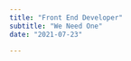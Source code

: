 ```yaml
---
title: "Front End Developer"
subtitle: "We Need One"
date: "2021-07-23"

---
```



<BlogTitle title="Dear future teammate,"/>
<BlogParagraph 
		content="<p>Thank you for considering joining our team.</p>
		<p>We’re looking for someone who can work with us full time, 40 hours per week. Typically 9-5 but we do offer flex hours and work from home options. Especially now since we’re all remote at the moment.</p>
		<p>&nbsp;</p>
		<h2>You spend something like 25% of your entire life at work so one of our goals here is to make this place awesome. Help us do it.</h2>
		<p>&nbsp;</p>
		<p>You will contribute to estimating development projects, refining development methodologies, creating documentation and above all else contribute to developing amazing sites.</p>
		<p>The following is not an all or nothing list. If you meet many but not all points, please still reach out!</p>"
/>

<BlogTitle title="Skills and Experience"/>
<BlogParagraph 
	content="
<ul>
	<li>High level HTML, CSS, JavaScript.</li>
	<li>Experience with Shopify Liquid</li>
	<li>Vue Experience/Knowledge</li>
	<li>WordPress</li>
	<li>Experience using Git</li>
	<li>Webpack/Grunt/Gulp</li>
	<li>Experience with CSS pre-processors (LESS/SASS)</li>
	<li>Understanding of AJAX and experience with the integration of third-party REST-style APIs</li>
	<li>A working knowledge of performance optimization strategies and their importance (such as caching, asset minification, CDNs, etc.)</li>
	<li>A desire to create best-in-class products using bleeding-edge web technologies</li>
	<li>A good sense of design and an eye for the details</li>
	<li>High level of self-management and organizational skills</li>
	<li>SEO best practices</li>
	<li>The ability to work in a fast-paced environment and manage multiple projects with strict deadlines</li>
	<li>Built accessible, standards-compliant websites</li>
	<li>Creative thinking, committed to scalability, extensibility and reusability of your code</li>
	<li>Experience with cross-browser testing and you’re not the type to slip up on QA</li>
</ul>
"/>

<BlogTitle title="Education"/>
<BlogParagraph 
	content="<p>We hire experience over education.</p>"
/>
<BlogTitle title="Nice to have"/>
<BlogParagraph
	content="
	<ul>
		<li>Experience implementing custom analytics event tracking using Google Analytics and/or Google Tag Manager</li>
		<li>Experience with AngularJS, React or other similar front-end frameworks</li>
		<li>Experience with Figma</li>
		<li>Sketch/Photoshop/Illustrator</li>
		<li>Familiarity with usability & UX design best practices</li>
	</ul>"
	/>

<BlogTitle title="Compensation"/>
<BlogParagraph
	content="
	<p>Money. How much of it will be based on your level of experience. Somewhere between $45K-$90K annually. We have full benefits including medical, dental and vision. A yearly conference budget, and 2 weeks paid vacation.
	</p>"
	/>

<BlogTitle title="How to Apply"/>
<BlogParagraph
	content="
	<p>With your submission, please include samples of your work — we want to see your experiments, prototypes, arduino projects or whatever. Don’t worry if you don’t meet all of the requirements. We hire for people, not necessarily roles. Only selected candidates will be contacted but we thank all of you in advance.</p>
	<p>Email matt@overhaulmedia.com</p>
	"
	/>



